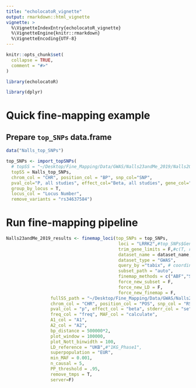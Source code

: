 ```yaml
---
title: "echolocatoR_vignette"
output: rmarkdown::html_vignette
vignette: >
  %\VignetteIndexEntry{echolocatoR_vignette}
  %\VignetteEngine{knitr::rmarkdown}
  %\VignetteEncoding{UTF-8}
---
```


```r
knitr::opts_chunk$set(
  collapse = TRUE,
  comment = "#>"
)
```

```r
library(echolocatoR)

library(dplyr)
```

# Quick fine-mapping example

## Prepare `top_SNPs` data.frame

```r
data("Nalls_top_SNPs")

top_SNPs <- import_topSNPs(
  # topSS = "~/Desktop/Fine_Mapping/Data/GWAS/Nalls23andMe_2019/Nalls2019_TableS2.xlsx",
  topSS = Nalls_top_SNPs,
  chrom_col = "CHR", position_col = "BP", snp_col="SNP",
  pval_col="P, all studies", effect_col="Beta, all studies", gene_col="Nearest Gene",
  group_by_locus = T,
  locus_col = "Locus Number",
  remove_variants = "rs34637584")
```
 

# Run fine-mapping pipeline

```r

Nalls23andMe_2019_results <- finemap_loci(top_SNPs = top_SNPs,
                                           loci = "LRRK2",#top_SNPs$Gene, #unique(c("LRRK2", loci)),
                                           trim_gene_limits = F,#c(T, rep(F,length(gene_list))),
                                           dataset_name = dataset_name,
                                           dataset_type = "GWAS",
                                           query_by ="tabix", # coordinates
                                           subset_path = "auto",
                                           finemap_methods = c("ABF","SUSIE","POLYFUN_SUSIE","FINEMAP"),
                                           force_new_subset = F,
                                           force_new_LD = F,
                                           force_new_finemap = F,
                 fullSS_path = "~/Desktop/Fine_Mapping/Data/GWAS/Nalls23andMe_2019/nallsEtAl2019_allSamples_allVariants.mod.txt.gz",
                 chrom_col = "CHR", position_col = "POS", snp_col = "RSID",
                 pval_col = "p", effect_col = "beta", stderr_col = "se",
                 freq_col = "freq", MAF_col = "calculate",
                 A1_col = "A1",
                 A2_col = "A2",
                 bp_distance = 500000*2,
                 plot_window = 100000,
                 plot_Nott_binwidth = 100,
                 LD_reference = "UKB",#"1KG_Phase1",
                 superpopulation = "EUR",
                 min_MAF = 0.001,
                 n_causal = 5,
                 PP_threshold = .95,
                 remove_tmps = T,
                 server=F)
```

